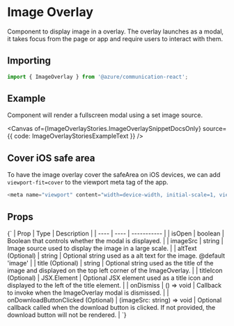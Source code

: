 

<Meta of={ImageOverlayStories} />

# Image Overlay

Component to display image in a overlay. The overlay launches as a modal, it takes focus from the page or app and require users to interact with them.

## Importing

```ts
import { ImageOverlay } from '@azure/communication-react';
```

## Example

Component will render a fullscreen modal using a set image source.

<Canvas of={ImageOverlayStories.ImageOverlaySnippetDocsOnly} source={{ code: ImageOverlayStoriesExampleText }} />

## Cover iOS safe area

To have the image overlay cover the safeArea on iOS devices, we can add `viewport-fit=cover` to the viewport meta tag of the app.

```ts
<meta name="viewport" content="width=device-width, initial-scale=1, viewport-fit=cover">
```

## Props

<Markdown>
  {`
| Prop | Type | Description |
| ---- | ---- | ----------- |
| isOpen | boolean | Boolean that controls whether the modal is displayed. |
| imageSrc | string | Image source used to display the image in a large scale. |
| altText (Optional) | string | Optional string used as a alt text for the image. @default 'image' |
| title (Optional) | string | Optional string used as the title of the image and displayed on the top left corner of the ImageOverlay. |
| titleIcon (Optional) | JSX.Element | Optional JSX element used as a title icon and displayed to the left of the title element. |
| onDismiss | () => void | Callback to invoke when the ImageOverlay modal is dismissed. |
| onDownloadButtonClicked (Optional) | (imageSrc: string) => void | Optional callback called when the download button is clicked. If not provided, the download button will not be rendered. |
`}
</Markdown>
